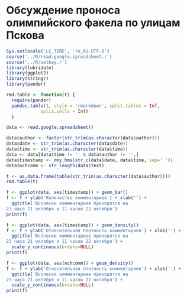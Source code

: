 Обсуждение проноса олимпийского факела по улицам Пскова
========================================================


```r
Sys.setlocale('LC_TIME', 'ru_RU.UTF-8')
source('../R/read.google.spreadsheet.r')
source('../R/setkey.r')
library(lubridate)
library(ggplot2)
library(stringr)
library(pander)

rmd.table <- function(t) {
  require(pander)
  pandoc.table(t, style = 'rmarkdown', split.tables = Inf,
             split.cells = Inf)
  }

data <- read.google.spreadsheet()

data$author <- factor(str_trim(as.character(data$author)))
data$date <- str_trim(as.character(data$date))
data$time <- str_trim(as.character(data$time))
data <- data[data$time != '' & data$author != '',]
data$timestamp <- dmy_hms(str_c(data$date, data$time, sep=' '))
data$nchcomm <- str_length(data$text)
```

```r

t <- as.data.frame(table(str_trim(as.character(data$author))))
rmd.table(t)
```

```r

f <- ggplot(data, aes(timestamp)) + geom_bar()
f <- f + ylab('Количество комментариев') + xlab('') +
  ggtitle('Всплески комментариев приходятся на
23 часа 21 октября и 11 часов 22 октября')
print(f)
```

```r

f <- ggplot(data, aes(timestamp)) + geom_density()
f <- f + ylab('Относительная плотность комментариев') + xlab('') +
  ggtitle('Всплески комментариев приходятся на
23 часа 21 октября и 11 часов 22 октября') +
  scale_y_continuous(breaks=NULL)
print(f)
```

```r

f <- ggplot(data, aes(nchcomm)) + geom_density()
f <- f + ylab('Относительная плотность комментариев') + xlab('') +
  ggtitle('Всплески комментариев приходятся на
23 часа 21 октября и 11 часов 22 октября') +
  scale_y_continuous(breaks=NULL)
print(f)
```
